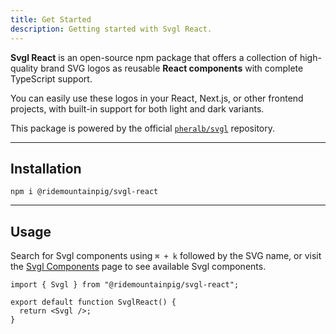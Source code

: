 ```yaml
---
title: Get Started
description: Getting started with Svgl React.
---
```


**Svgl React** is an open-source npm package that offers a collection of high-quality brand SVG logos as reusable **React components** with complete TypeScript support.

You can easily use these logos in your React, Next.js, or other frontend projects, with built-in support for both light and dark variants.

This package is powered by the official [`pheralb/svgl`](https://github.com/pheralb/svgl) repository.

---

## Installation

```package-install
npm i @ridemountainpig/svgl-react
```

---

## Usage

Search for Svgl components using `⌘ + k` followed by the SVG name, or visit the [Svgl Components](/docs/components) page to see available Svgl components.

```tsx
import { Svgl } from "@ridemountainpig/svgl-react";

export default function SvglReact() {
  return <Svgl />;
}
```

